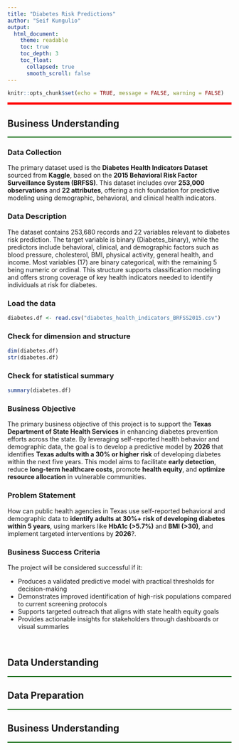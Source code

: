 ```yaml
---
title: "Diabetes Risk Predictions"
author: "Seif Kungulio"
output:
  html_document:
    theme: readable
    toc: true
    toc_depth: 3
    toc_float:
      collapsed: true
      smooth_scroll: false
---
```


```r
knitr::opts_chunk$set(echo = TRUE, message = FALSE, warning = FALSE)


```
<hr style="height:5px; border:none; color:#FF0000; background-color:#FF0000;" />

## Business Understanding
<hr style="height:2px; border:none; color:#006000; background-color:#006000;" />

### Data Collection
The primary dataset used is the **Diabetes Health Indicators Dataset** sourced from **Kaggle**, based on the **2015 Behavioral Risk Factor Surveillance System (BRFSS)**. This dataset includes over **253,000 observations** and **22 attributes**, offering a rich foundation for predictive modeling using demographic, behavioral, and clinical health indicators.

### Data Description
The dataset contains 253,680 records and 22 variables relevant to diabetes risk prediction. The target variable is binary (Diabetes_binary), while the predictors include behavioral, clinical, and demographic factors such as blood pressure, cholesterol, BMI, physical activity, general health, and income. Most variables (17) are binary categorical, with the remaining 5 being numeric or ordinal. This structure supports classification modeling and offers strong coverage of key health indicators needed to identify individuals at risk for diabetes.

### Load the data
```r
diabetes.df <- read.csv("diabetes_health_indicators_BRFSS2015.csv")
```
### Check for dimension and structure
```r
dim(diabetes.df)
str(diabetes.df)
```
### Check for statistical summary
```r
summary(diabetes.df)
```

### Business Objective
The primary business objective of this project is to support the **Texas Department of State Health Services** in enhancing diabetes prevention efforts across the state. By leveraging self-reported health behavior and demographic data, the goal is to develop a predictive model by **2026** that identifies **Texas adults with a 30% or higher risk** of developing diabetes within the next five years. This model aims to facilitate **early detection**, reduce **long-term healthcare costs**, promote **health equity**, and **optimize resource allocation** in vulnerable communities.

### Problem Statement
How can public health agencies in Texas use self-reported behavioral and demographic data to **identify adults at 30%+ risk of developing diabetes within 5 years**, using markers like **HbA1c (>5.7%)** and **BMI (>30)**, and implement targeted interventions by **2026**?.

### Business Success Criteria
The project will be considered successful if it:

- Produces a validated predictive model with practical thresholds for decision-making
- Demonstrates improved identification of high-risk populations compared to current screening protocols
- Supports targeted outreach that aligns with state health equity goals
- Provides actionable insights for stakeholders through dashboards or visual summaries

<br>


## Data Understanding
<hr style="height:2px; border:none; color:#006000; background-color:#006000;" />

## Data Preparation
<hr style="height:2px; border:none; color:#006000; background-color:#006000;" />

## Business Understanding
<hr style="height:2px; border:none; color:#006000; background-color:#006000;" />